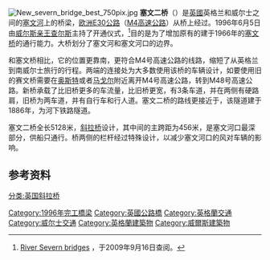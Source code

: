 {{noteTA
|1=zh-hans:斜拉;zh-hk:斜拉;zh-tw:斜張;
}}

[[Image:New_severn_bridge_best_750pix.jpg|thumb]]
'''塞文二桥'''（{{lang|en|Second Severn Crossing}}）是[[英國|英國]]英格兰和威尔士之间的[[塞文河|塞文河]]上的桥梁，[[欧洲E30公路|欧洲E30公路]]（[[M4高速公路|M4高速公路]]）从桥上经过。1996年6月5日由[[查尔斯_(威尔斯亲王)|威尔斯亲王查尔斯]]主持了开通仪式，<ref>[http://www.severntales.co.uk/telford.html River Severn bridges] {{Wayback|url=http://www.severntales.co.uk/telford.html |date=20200915155058 }}，于2009年9月16日查阅。</ref>目的是为了增加原有的建于1966年的[[塞文桥|塞文桥]]的通行能力。大桥划分了塞文河和塞文河口的边界。

和塞文桥相比，它的位置更靠南，更符合M4号高速公路的线路，缩短了从英格兰到南威尔士旅行的行程。两端的连接处为大多数使用该桥的车辆设计，如要使用旧的赛文桥需要在[[奥斯特|奥斯特]]或者[[马戈尔|马戈尔]]附近离开M4号高速公路，转到M48号高速公路。新桥承载了比旧桥更多的车流量，比旧桥更宽，有3条车道，并在两侧有硬路肩，旧桥为两车道，并有自行车和行人道。塞文二桥的路线更接近于{{Link-en| 塞文隧道|Severn Tunnel}}，该隧道建于1886年，为河下铁路隧道。

塞文二桥全长5128米，[[斜拉桥|斜拉桥]]设计，其中间的主跨距为456米，是塞文河口最深部分，供船只通行。桥两侧的栏杆经过特殊设计，以减少塞文河口的风对车辆的影响。

==参考资料==
{{reflist}}

{{DEFAULTSORT:S}}
[[分类:英国斜拉桥|分类:英国斜拉桥]]
[[Category:1996年完工橋梁|Category:1996年完工橋梁]]
[[Category:英國公路橋|Category:英國公路橋]]
[[Category:英格蘭交通|Category:英格蘭交通]]
[[Category:威尔士交通|Category:威尔士交通]]
[[Category:英格蘭建築物|Category:英格蘭建築物]]
[[Category:威爾斯建築物|Category:威爾斯建築物]]